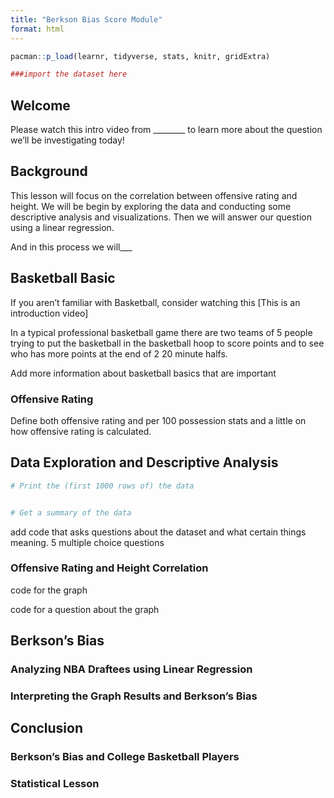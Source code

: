 ```yaml
---
title: "Berkson Bias Score Module"
format: html
---
```


```r

pacman::p_load(learnr, tidyverse, stats, knitr, gridExtra)

###import the dataset here

```
## Welcome 

Please watch this intro video from ________ to learn more about the question we'll be investigating today!

</iframe>

## Background 

This lesson will focus on the correlation between offensive rating and height. We will be begin by exploring the data and conducting some descriptive analysis and visualizations. Then we will answer our question using a linear regression. 

And in this process we will___

## Basketball Basic 

If you aren't familiar with Basketball, consider watching this [This is an introduction video]

In a typical professional basketball game there are two teams of 5 people trying to put the basketball in the basketball hoop to score points and to see who has more points at the end of 2 20 minute halfs. 

Add more information about basketball basics that are important

### Offensive Rating
  
Define both offensive rating and per 100 possession stats and a little on how offensive rating is calculated. 


## Data Exploration and Descriptive Analysis 


```r
# Print the (first 1000 rows of) the data


# Get a summary of the data


```

add code that asks questions about the dataset and what certain things meaning. 5 multiple choice questions


### Offensive Rating and Height Correlation 


code for the graph

code for a question about the graph 


## Berkson's Bias


### Analyzing NBA Draftees using Linear Regression 

### Interpreting the Graph Results and Berkson's Bias

## Conclusion 

### Berkson's Bias and College Basketball Players

### Statistical Lesson
